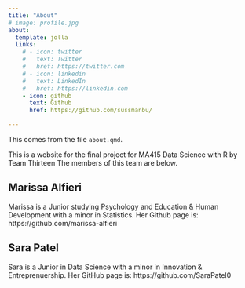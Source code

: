 ```yaml
---
title: "About"
# image: profile.jpg
about:
  template: jolla
  links:
    # - icon: twitter
    #   text: Twitter
    #   href: https://twitter.com
    # - icon: linkedin
    #   text: LinkedIn
    #   href: https://linkedin.com
    - icon: github
      text: Github
      href: https://github.com/sussmanbu/

---
```



This comes from the file `about.qmd`.

This is a website for the final project for MA415 Data Science with R by Team Thirteen
The members of this team are below.

## Marissa Alfieri 
Marissa is a Junior studying Psychology and Education & Human Development with a minor in Statistics. Her Github page is: https://github.com/marissa-alfieri

## Sara Patel
Sara is a Junior in Data Science with a minor in Innovation & Entreprenuership. Her GitHub page is: https://github.com/SaraPatel0

